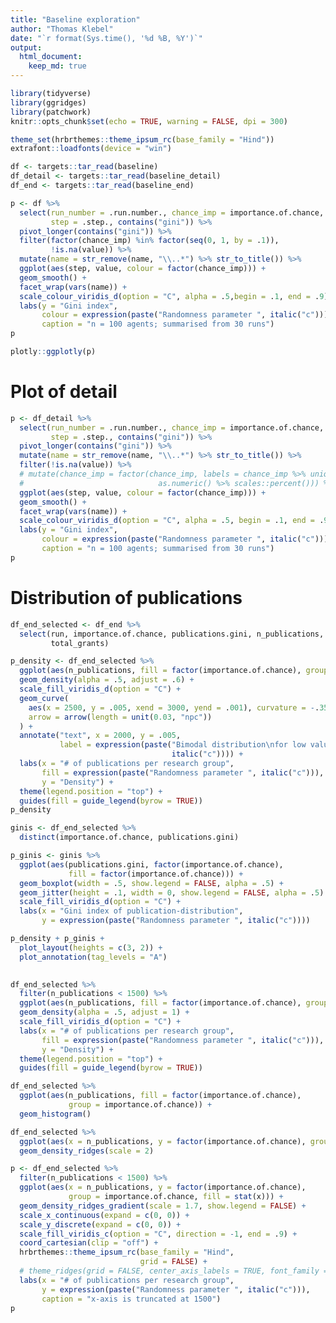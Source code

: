 ```yaml
---
title: "Baseline exploration"
author: "Thomas Klebel"
date: "`r format(Sys.time(), '%d %B, %Y')`"
output: 
  html_document:
    keep_md: true
---
```


```r
library(tidyverse)
library(ggridges)
library(patchwork)
knitr::opts_chunk$set(echo = TRUE, warning = FALSE, dpi = 300)

theme_set(hrbrthemes::theme_ipsum_rc(base_family = "Hind"))
extrafont::loadfonts(device = "win")

df <- targets::tar_read(baseline)
df_detail <- targets::tar_read(baseline_detail)
df_end <- targets::tar_read(baseline_end)
```


```r
p <- df %>% 
  select(run_number = .run.number., chance_imp = importance.of.chance, 
         step = .step., contains("gini")) %>% 
  pivot_longer(contains("gini")) %>% 
  filter(factor(chance_imp) %in% factor(seq(0, 1, by = .1)),
         !is.na(value)) %>% 
  mutate(name = str_remove(name, "\\..*") %>% str_to_title()) %>% 
  ggplot(aes(step, value, colour = factor(chance_imp))) +
  geom_smooth() +
  facet_wrap(vars(name)) +
  scale_colour_viridis_d(option = "C", alpha = .5,begin = .1, end = .9) +
  labs(y = "Gini index", 
       colour = expression(paste("Randomness parameter ", italic("c"))),
       caption = "n = 100 agents; summarised from 30 runs") 
p
```


```r
plotly::ggplotly(p)
```


# Plot of detail
```r
p <- df_detail %>% 
  select(run_number = .run.number., chance_imp = importance.of.chance, 
         step = .step., contains("gini")) %>% 
  pivot_longer(contains("gini")) %>% 
  mutate(name = str_remove(name, "\\..*") %>% str_to_title()) %>% 
  filter(!is.na(value)) %>% 
  # mutate(chance_imp = factor(chance_imp, labels = chance_imp %>% unique() %>%
  #                              as.numeric() %>% scales::percent())) %>%
  ggplot(aes(step, value, colour = factor(chance_imp))) +
  geom_smooth() +
  facet_wrap(vars(name)) +
  scale_colour_viridis_d(option = "C", alpha = .5, begin = .1, end = .9) +
  labs(y = "Gini index", 
       colour = expression(paste("Randomness parameter ", italic("c"))),
       caption = "n = 100 agents; summarised from 30 runs") 
p
```

# Distribution of publications
```r
df_end_selected <- df_end %>% 
  select(run, importance.of.chance, publications.gini, n_publications,
         total_grants)
```


```r
p_density <- df_end_selected %>% 
  ggplot(aes(n_publications, fill = factor(importance.of.chance), group = importance.of.chance)) +
  geom_density(alpha = .5, adjust = .6) +
  scale_fill_viridis_d(option = "C") +
  geom_curve(
    aes(x = 2500, y = .005, xend = 3000, yend = .001), curvature = -.35,
    arrow = arrow(length = unit(0.03, "npc"))
  ) +
  annotate("text", x = 2000, y = .005, 
           label = expression(paste("Bimodal distribution\nfor low values of", 
                                    italic("c")))) +
  labs(x = "# of publications per research group",
       fill = expression(paste("Randomness parameter ", italic("c"))),
       y = "Density") +
  theme(legend.position = "top") +
  guides(fill = guide_legend(byrow = TRUE)) 
p_density
```


```r
ginis <- df_end_selected %>% 
  distinct(importance.of.chance, publications.gini) 

p_ginis <- ginis %>% 
  ggplot(aes(publications.gini, factor(importance.of.chance),
             fill = factor(importance.of.chance))) +
  geom_boxplot(width = .5, show.legend = FALSE, alpha = .5) +
  geom_jitter(height = .1, width = 0, show.legend = FALSE, alpha = .5) +
  scale_fill_viridis_d(option = "C") +
  labs(x = "Gini index of publication-distribution",
       y = expression(paste("Randomness parameter ", italic("c")))) 

p_density + p_ginis +
  plot_layout(heights = c(3, 2)) +
  plot_annotation(tag_levels = "A")
  
```


```r
df_end_selected %>% 
  filter(n_publications < 1500) %>% 
  ggplot(aes(n_publications, fill = factor(importance.of.chance), group = importance.of.chance)) +
  geom_density(alpha = .5, adjust = 1) +
  scale_fill_viridis_d(option = "C") +
  labs(x = "# of publications per research group",
       fill = expression(paste("Randomness parameter ", italic("c"))),
       y = "Density") +
  theme(legend.position = "top") +
  guides(fill = guide_legend(byrow = TRUE)) 
```

```r
df_end_selected %>% 
  ggplot(aes(n_publications, fill = factor(importance.of.chance),
             group = importance.of.chance)) +
  geom_histogram()
```

```r
df_end_selected %>% 
  ggplot(aes(x = n_publications, y = factor(importance.of.chance), group = importance.of.chance)) +
  geom_density_ridges(scale = 2)
```


```r
p <- df_end_selected %>% 
  filter(n_publications < 1500) %>% 
  ggplot(aes(x = n_publications, y = factor(importance.of.chance), 
             group = importance.of.chance, fill = stat(x))) +
  geom_density_ridges_gradient(scale = 1.7, show.legend = FALSE) +
  scale_x_continuous(expand = c(0, 0)) +
  scale_y_discrete(expand = c(0, 0)) +
  scale_fill_viridis_c(option = "C", direction = -1, end = .9) +
  coord_cartesian(clip = "off") + 
  hrbrthemes::theme_ipsum_rc(base_family = "Hind",
                             grid = FALSE) +
  # theme_ridges(grid = FALSE, center_axis_labels = TRUE, font_family = "Hind") +
  labs(x = "# of publications per research group",
       y = expression(paste("Randomness parameter ", italic("c"))),
       caption = "x-axis is truncated at 1500")
p
```



